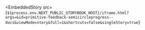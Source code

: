 
<EmbeddedStory
  src={`${process.env.NEXT_PUBLIC_STORYBOOK_HOST}/iframe.html?args=&id=primitive-feedback-semicircleprogress--docs&viewMode=story&full=1&shortcuts=false&singleStory=true`}
></EmbeddedStory>